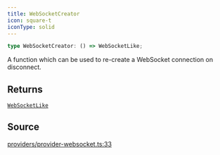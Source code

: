 ```yaml
---
title: WebSocketCreator
icon: square-t
iconType: solid
---
```


```ts
type WebSocketCreator: () => WebSocketLike;
```

A function which can be used to re-create a WebSocket connection on disconnect.

## Returns

[`WebSocketLike`](/sdk/content/interfaces/WebSocketLike)

## Source

[providers/provider-websocket.ts:33](https://github.com/dominant-strategies/quais.js/blob/c523dd62336b397db22e917054b8a36177cabf46/src/providers/provider-websocket.ts#L33)
